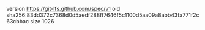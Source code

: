 version https://git-lfs.github.com/spec/v1
oid sha256:83dd372c7368d0d5aedf288ff7646f5c1100d5aa09a8abb43fa771f2c63cbbac
size 1026

